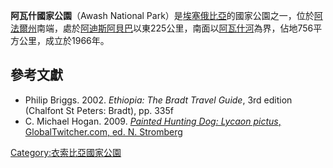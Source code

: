 {{Infobox protected area 
| name = 阿瓦什國家公園
| iucn_category = II
| photo = 
| photo_caption = 
| location = {{flag|Ethiopia}}
| nearest_city = [[阿瓦什|阿瓦什]]
| coords = {{coord|9|20|N|40|20|E|region:SD_type:landmark|display=inline,title}}
| map =Ethiopia
| relief = 1
| map_caption = 
| lat_d = 9
| lat_m = 20
| lat_s = 
| lat_NS = N
| long_d = 40
| long_m = 20
| long_s = 
| long_EW = E
| area = 756平方公里
| established = 1966
| visitation_num = 
| visitation_year = 
| governing_body = 
}}

'''阿瓦什國家公園'''（Awash National Park）是[[埃塞俄比亞|埃塞俄比亞]]的國家公園之一，位於[[阿法爾州|阿法爾州]]南端，處於[[阿迪斯阿貝巴|阿迪斯阿貝巴]]以東225公里，南面以[[阿瓦什河|阿瓦什河]]為界，佔地756平方公里，成立於1966年。

==參考文獻==
* Philip Briggs. 2002. ''Ethiopia: The Bradt Travel Guide'', 3rd edition (Chalfont St Peters: Bradt), pp. 335f
* C. Michael Hogan. 2009. [https://web.archive.org/web/20101209234758/http://globaltwitcher.auderis.se/artspec_information.asp?thingid=35993 ''Painted Hunting Dog: Lycaon pictus'', GlobalTwitcher.com, ed. N. Stromberg]

{{埃塞俄比亞國家公園|state=autocollapse}}
{{Ethiopia-geo-stub}}
[[Category:衣索比亞國家公園|Category:衣索比亞國家公園]]